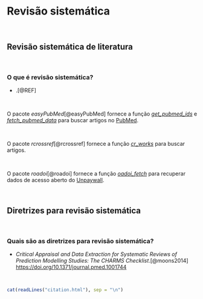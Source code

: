# **Revisão sistemática** {#revisao-sistematica}

<br>

## Revisão sistemática de literatura

<br>

### O que é revisão sistemática?

-   .[@REF]

<br>

::: {.infobox .Rlogo data-latex="{images/Rlogo}"}
O pacote *easyPubMed*[@easyPubMed] fornece a função [*get_pubmed_ids*](https://cran.r-project.org/web/packages/easyPubMed/index.html) e [*fetch_pubmed_data*](https://cran.r-project.org/web/packages/easyPubMed/index.html) para buscar artigos no [PubMed](https://pubmed.ncbi.nlm.nih.gov).
:::

<br>

::: {.infobox .Rlogo data-latex="{images/Rlogo}"}
O pacote *rcrossref*[@rcrossref] fornece a função [*cr_works*](https://cloud.r-project.org/web/packages/rcrossref/index.html) para buscar artigos.
:::

<br>

::: {.infobox .Rlogo data-latex="{images/Rlogo}"}
O pacote *roadoi*[@roadoi] fornece a função [*oadoi_fetch*](https://cloud.r-project.org/web/packages/roadoi/index.html) para recuperar dados de acesso aberto do [Unpaywall](https://unpaywall.org).
:::

<br>

## Diretrizes para revisão sistemática

<br>

### Quais são as diretrizes para revisão sistemática?

-   *Critical Appraisal and Data Extraction for Systematic Reviews of Prediction Modelling Studies: The CHARMS Checklist*.[@moons2014] <https://doi.org/10.1371/journal.pmed.1001744>

<br>

```r
cat(readLines("citation.html"), sep = "\n")
```

<br>
